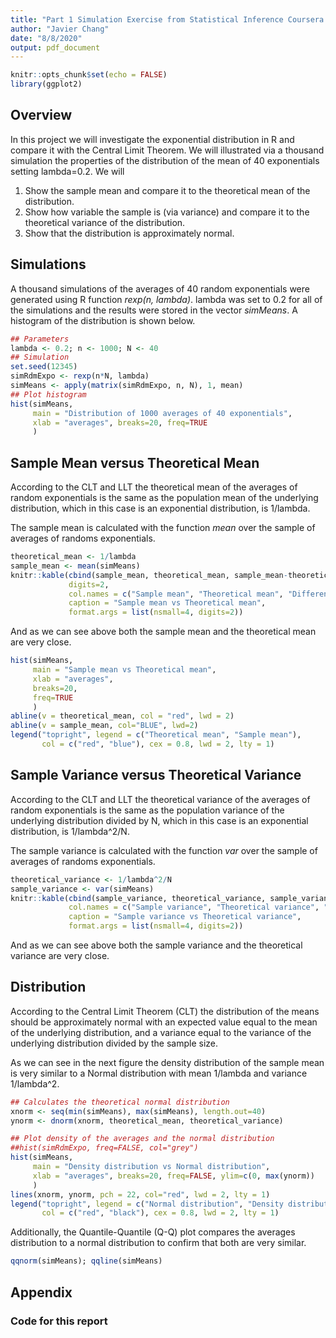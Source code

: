 ```yaml
---
title: "Part 1 Simulation Exercise from Statistical Inference Coursera Course Project"
author: "Javier Chang"
date: "8/8/2020"
output: pdf_document
---
```


```r
knitr::opts_chunk$set(echo = FALSE)
library(ggplot2)
```

## Overview

In this project we will investigate the exponential distribution in R and compare it with the Central Limit Theorem. We will illustrated via a thousand simulation the properties of the distribution of the mean of 40 exponentials setting lambda=0.2. We will

1. Show the sample mean and compare it to the theoretical mean of the distribution.
2. Show how variable the sample is (via variance) and compare it to the theoretical variance of the distribution.
3. Show that the distribution is approximately normal.

## Simulations

A thousand simulations of the averages of 40 random exponentials were generated using R function *rexp(n, lambda)*. lambda was set to 0.2 for all of the simulations and the results were stored in the vector *simMeans*. A histogram of the distribution is shown below.

```r
## Parameters
lambda <- 0.2; n <- 1000; N <- 40
## Simulation
set.seed(12345)
simRdmExpo <- rexp(n*N, lambda)
simMeans <- apply(matrix(simRdmExpo, n, N), 1, mean)
## Plot histogram
hist(simMeans,
     main = "Distribution of 1000 averages of 40 exponentials",
     xlab = "averages", breaks=20, freq=TRUE
     )
```

## Sample Mean versus Theoretical Mean

According to the CLT and LLT the theoretical mean of the averages of random exponentials is the same as the population mean of the underlying distribution, which in this case is an exponential distribution, is 1/lambda.

The sample mean is calculated with the function *mean* over the sample of averages of randoms exponentials.

```r
theoretical_mean <- 1/lambda
sample_mean <- mean(simMeans)
knitr::kable(cbind(sample_mean, theoretical_mean, sample_mean-theoretical_mean), 
             digits=2, 
             col.names = c("Sample mean", "Theoretical mean", "Difference"),
             caption = "Sample mean vs Theoretical mean",
             format.args = list(nsmall=4, digits=2))
```

And as we can see above both the sample mean and the theoretical mean are very close.

```r
hist(simMeans,
     main = "Sample mean vs Theoretical mean",
     xlab = "averages",
     breaks=20,
     freq=TRUE
     )
abline(v = theoretical_mean, col = "red", lwd = 2)
abline(v = sample_mean, col="BLUE", lwd=2)
legend("topright", legend = c("Theoretical mean", "Sample mean"), 
       col = c("red", "blue"), cex = 0.8, lwd = 2, lty = 1)
```


## Sample Variance versus Theoretical Variance

According to the CLT and LLT the theoretical variance of the averages of random exponentials is the same as the population variance of the underlying distribution divided by N, which in this case is an exponential distribution, is 1/lambda^2/N.

The sample variance is calculated with the function *var* over the sample of averages of randoms exponentials.

```r
theoretical_variance <- 1/lambda^2/N
sample_variance <- var(simMeans)
knitr::kable(cbind(sample_variance, theoretical_variance, sample_variance-theoretical_variance), 
             col.names = c("Sample variance", "Theoretical variance", "Difference"),
             caption = "Sample variance vs Theoretical variance",
             format.args = list(nsmall=4, digits=2))
```

And as we can see above both the sample variance and the theoretical variance are very close.

## Distribution

According to the Central Limit Theorem (CLT) the distribution of the means should be approximately normal with an expected value equal to the mean of the underlying distribution, and a variance equal to the variance of the underlying distribution divided by the sample size.

As we can see in the next figure the density distribution of the sample mean is very similar to a Normal distribution with mean 1/lambda and variance 1/lambda^2.

```r
## Calculates the theoretical normal distribution
xnorm <- seq(min(simMeans), max(simMeans), length.out=40)
ynorm <- dnorm(xnorm, theoretical_mean, theoretical_variance)

## Plot density of the averages and the normal distribution
##hist(simRdmExpo, freq=FALSE, col="grey")
hist(simMeans,
     main = "Density distribution vs Normal distribution",
     xlab = "averages", breaks=20, freq=FALSE, ylim=c(0, max(ynorm))
     )
lines(xnorm, ynorm, pch = 22, col="red", lwd = 2, lty = 1)
legend("topright", legend = c("Normal distribution", "Density distribution"), 
       col = c("red", "black"), cex = 0.8, lwd = 2, lty = 1)

```

Additionally, the Quantile-Quantile (Q-Q) plot compares the averages distribution to a normal distribution to confirm that both are very similar.

```r
qqnorm(simMeans); qqline(simMeans)
```

\newpage
## Appendix

### Code for this report

```r
```